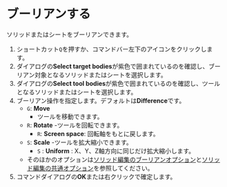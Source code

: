 
# ブーリアンする

<Reference shortcut="Q" command="Boolean" button="" />

ソリッドまたはシートをブーリアンできます。

1. ショートカット`Q`を押すか、コマンドバー左下のアイコンをクリックします。
2. ダイアログの**Select target bodies**が紫色で囲まれているのを確認し、ブーリアン対象となるソリッドまたはシートを選択します。
3. ダイアログの**Select tool bodies**が紫色で囲まれているのを確認し、ツールとなるソリッドまたはシートを選択します。
4. ブーリアン操作を指定します。デフォルトは**Difference**です。
    - `G`: **Move**
        - ツールを移動できます。
    - `R`: **Rotate**
        -ツールを回転できます。
        - `R`: **Screen space**: 回転軸をもとに戻します。
    - `S`: **Scale**
        -ツールを拡大縮小できます。
        - `S` : **Uniform** : X、Y、Z軸方向に同じだけ拡大縮小します。
    - そのほかのオプションは[ソリッド編集のブーリアンオプション](boolean-options)と[ソリッド編集の共通オプション](common-options)を参照してください。
5. コマンドダイアログの**OK**または右クリックで確定します。
